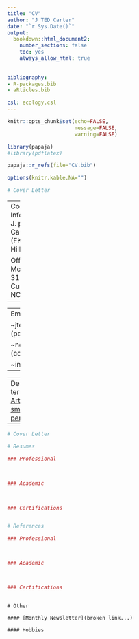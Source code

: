 ```yaml
---
title: "CV"
author: "J TED Carter"
date: "`r Sys.Date()`"
output:
  bookdown::html_document2:
    number_sections: false
    toc: yes
    always_allow_html: true
    
    
bibliography:
- R-packages.bib
- aRticles.bib

csl: ecology.csl
---
```


```r

knitr::opts_chunk$set(echo=FALSE,
                      message=FALSE,
                      warning=FALSE)

library(papaja)
#library(pdflatex)

papaja::r_refs(file="CV.bib")

options(knitr.kable.NA="")

```

```r
# Cover Letter


```

\newpage

---
Contact Information:
  J. pTED Carter
    (FKA; J.R. Hillert II)

Office: 
236 Moose Vlg. 
  31-2
Cullowhee, NC 28723
---

---
Email(s):

~jtedcarter@gmail.com (personal)

~nottedy@gmail.com (commissions)

~info@nottedysorange.co
---

---
Descriptive terms...
  [Scientist](nottedysorangeco.net)
  [Artist](https://www.instagram.com/nottedysorangeco/)
  [Enigma] 
      [sm.Bizz](nottedysorange.co) 
      [personal.Instagram](https://www.instagram.com/_nottedy/)

---

\newpage

```r
# Cover Letter


```

\newpage

```r
# Resumes

### Professional



### Academic



### Certifications



```

\newpage

```r
# References

### Professional



### Academic



### Certifications



```

\newpage

```bits
# Other

#### [Monthly Newsletter](broken link...)

#### Hobbies

```